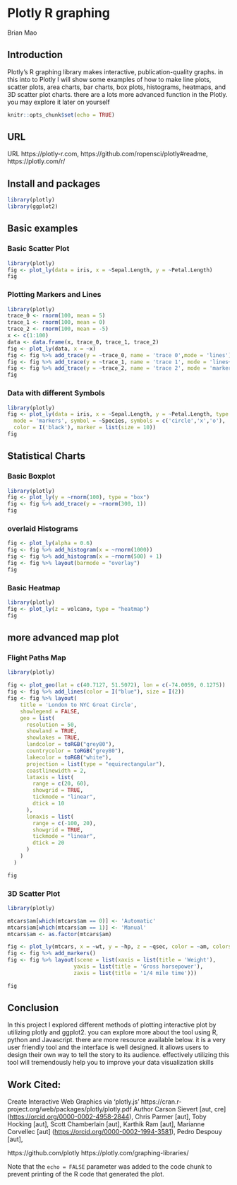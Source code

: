 # Plotly R graphing

Brian Mao

## Introduction

Plotly's R graphing library makes interactive, publication-quality graphs. in this into to Plotly I will show some examples of how to make line plots, scatter plots, area charts, bar charts, box plots, histograms, heatmaps, and 3D scatter plot charts. there are a lots more advanced function in the Plotly. you may explore it later on yourself 

```r
knitr::opts_chunk$set(echo = TRUE)
```

## URL

URL https://plotly-r.com, https://github.com/ropensci/plotly#readme,
https://plotly.com/r/

## Install and packages

```r
library(plotly)
library(ggplot2)
```

## Basic examples

### Basic Scatter Plot

```r
library(plotly)
fig <- plot_ly(data = iris, x = ~Sepal.Length, y = ~Petal.Length)
fig
```

### Plotting Markers and Lines

```r
library(plotly)
trace_0 <- rnorm(100, mean = 5)
trace_1 <- rnorm(100, mean = 0)
trace_2 <- rnorm(100, mean = -5)
x <- c(1:100)
data <- data.frame(x, trace_0, trace_1, trace_2)
fig <- plot_ly(data, x = ~x)
fig <- fig %>% add_trace(y = ~trace_0, name = 'trace 0',mode = 'lines')
fig <- fig %>% add_trace(y = ~trace_1, name = 'trace 1', mode = 'lines+markers')
fig <- fig %>% add_trace(y = ~trace_2, name = 'trace 2', mode = 'markers')
fig
```


### Data with different Symbols

```r
library(plotly)
fig <- plot_ly(data = iris, x = ~Sepal.Length, y = ~Petal.Length, type = 'scatter',
  mode = 'markers', symbol = ~Species, symbols = c('circle','x','o'),
  color = I('black'), marker = list(size = 10))
fig
```

## Statistical Charts

### Basic Boxplot

```r
library(plotly)
fig <- plot_ly(y = ~rnorm(100), type = "box")
fig <- fig %>% add_trace(y = ~rnorm(300, 1))
fig
```


### overlaid Histograms

```r
fig <- plot_ly(alpha = 0.6)
fig <- fig %>% add_histogram(x = ~rnorm(1000))
fig <- fig %>% add_histogram(x = ~rnorm(500) + 1)
fig <- fig %>% layout(barmode = "overlay")
fig
```


### Basic Heatmap

```r
library(plotly)
fig <- plot_ly(z = volcano, type = "heatmap")
fig
```

## more advanced map plot

### Flight Paths Map

```r
library(plotly)

fig <- plot_geo(lat = c(40.7127, 51.5072), lon = c(-74.0059, 0.1275))
fig <- fig %>% add_lines(color = I("blue"), size = I(2))
fig <- fig %>% layout(
    title = 'London to NYC Great Circle',
    showlegend = FALSE,
    geo = list(
      resolution = 50,
      showland = TRUE,
      showlakes = TRUE,
      landcolor = toRGB("grey80"),
      countrycolor = toRGB("grey80"),
      lakecolor = toRGB("white"),
      projection = list(type = "equirectangular"),
      coastlinewidth = 2,
      lataxis = list(
        range = c(20, 60),
        showgrid = TRUE,
        tickmode = "linear",
        dtick = 10
      ),
      lonaxis = list(
        range = c(-100, 20),
        showgrid = TRUE,
        tickmode = "linear",
        dtick = 20
      )
    )
  )

fig
```


### 3D Scatter Plot

```r
library(plotly)

mtcars$am[which(mtcars$am == 0)] <- 'Automatic'
mtcars$am[which(mtcars$am == 1)] <- 'Manual'
mtcars$am <- as.factor(mtcars$am)

fig <- plot_ly(mtcars, x = ~wt, y = ~hp, z = ~qsec, color = ~am, colors = c('#BF382A', '#0C4B8E'))
fig <- fig %>% add_markers()
fig <- fig %>% layout(scene = list(xaxis = list(title = 'Weight'),
                     yaxis = list(title = 'Gross horsepower'),
                     zaxis = list(title = '1/4 mile time')))

fig
```

## Conclusion

In this project I explored different methods of plotting interactive plot by utilizing plotly and ggplot2. you can explore more about the tool using R, python and Javascript. there are more resource available below. it is a very user friendly tool and the interface is well designed. it  allows users to design their own way to tell the story to its audience. effectively utilizing this tool will tremendously help you to improve your data visualization skills

## Work Cited:

Create Interactive Web Graphics via 'plotly.js'
https://cran.r-project.org/web/packages/plotly/plotly.pdf
Author Carson Sievert [aut, cre] (<https://orcid.org/0000-0002-4958-2844>),
Chris Parmer [aut],
Toby Hocking [aut],
Scott Chamberlain [aut],
Karthik Ram [aut],
Marianne Corvellec [aut] (<https://orcid.org/0000-0002-1994-3581>),
Pedro Despouy [aut],

https://github.com/plotly
https://plotly.com/graphing-libraries/






















Note that the `echo = FALSE` parameter was added to the code chunk to prevent printing of the R code that generated the plot.
